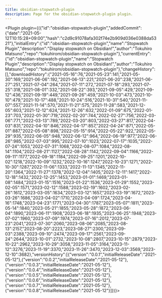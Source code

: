 ---
title: obsidian-stopwatch-plugin
description: Page for the obsidian-stopwatch-plugin plugin.
---


<Plugin plugin={({"id":"obsidian-stopwatch-plugin","addedCommit":{"date":"2021-05-12T10:15:28+09:00","hash":"c2d9c91078afa302f74e2b909d036e0388da5321"},"initialEntry":{"id":"obsidian-stopwatch-plugin","name":"Stopwatch Plugin","description":"Display stopwatch on Obsidian!","author":"Tokuhiro Matsuno","repo":"tokuhirom/obsidian-stopwatch-plugin"},"currentEntry":{"id":"obsidian-stopwatch-plugin","name":"Stopwatch Plugin","description":"Display stopwatch on Obsidian!","author":"Tokuhiro Matsuno","repo":"tokuhirom/obsidian-stopwatch-plugin"},"changeHistory":[],"downloadHistory":{"2021-05-16":76,"2021-05-23":141,"2021-05-30":169,"2021-06-06":192,"2021-06-13":221,"2021-06-20":238,"2021-06-27":251,"2021-07-04":264,"2021-07-11":272,"2021-07-18":293,"2021-07-25":318,"2021-08-01":332,"2021-08-22":393,"2021-09-05":429,"2021-09-12":436,"2021-09-19":449,"2021-09-26":459,"2021-10-03":473,"2021-10-10":479,"2021-10-17":488,"2021-10-24":516,"2021-10-31":540,"2021-11-07":557,"2021-11-14":570,"2021-11-21":575,"2021-11-28":583,"2021-12-05":603,"2021-12-12":624,"2021-12-26":632,"2022-01-09":675,"2022-01-23":703,"2022-01-30":719,"2022-02-20":744,"2022-02-27":756,"2022-03-06":771,"2022-03-13":789,"2022-03-20":803,"2022-03-27":817,"2022-04-03":831,"2022-04-10":846,"2022-04-17":857,"2022-04-24":871,"2022-05-01":887,"2022-05-08":898,"2022-05-15":914,"2022-05-22":922,"2022-05-29":935,"2022-06-05":948,"2022-06-12":964,"2022-06-19":977,"2022-06-26":985,"2022-07-03":995,"2022-07-10":1023,"2022-07-17":1035,"2022-07-24":1053,"2022-07-31":1068,"2022-08-07":1084,"2022-08-14":1104,"2022-08-21":1127,"2022-08-28":1142,"2022-09-04":1166,"2022-09-11":1177,"2022-09-18":1184,"2022-09-25":1201,"2022-10-02":1218,"2022-10-09":1232,"2022-10-16":1247,"2022-10-23":1271,"2022-10-30":1287,"2022-11-06":1333,"2022-11-13":1345,"2022-11-20":1364,"2022-11-27":1378,"2022-12-04":1405,"2022-12-11":1417,"2022-12-18":1432,"2022-12-25":1453,"2023-01-01":1469,"2023-01-08":1484,"2023-01-15":1516,"2023-01-22":1536,"2023-01-29":1552,"2023-02-05":1571,"2023-02-12":1588,"2023-02-19":1602,"2023-02-26":1612,"2023-03-05":1634,"2023-03-12":1657,"2023-03-19":1672,"2023-03-26":1686,"2023-04-02":1710,"2023-04-09":1724,"2023-04-16":1748,"2023-04-23":1771,"2023-04-30":1787,"2023-05-07":1811,"2023-05-14":1840,"2023-05-21":1855,"2023-05-28":1872,"2023-06-04":1890,"2023-06-11":1908,"2023-06-18":1935,"2023-06-25":1948,"2023-07-02":1960,"2023-07-09":1974,"2023-07-16":2012,"2023-07-23":2041,"2023-07-30":2060,"2023-08-06":2085,"2023-08-13":2157,"2023-08-20":2223,"2023-08-27":2300,"2023-09-03":2388,"2023-09-10":2474,"2023-09-17":2561,"2023-09-24":2644,"2023-10-01":2732,"2023-10-08":2807,"2023-10-15":2879,"2023-10-22":2962,"2023-10-29":3058,"2023-11-05":3164,"2023-11-12":3276,"2023-11-19":3370,"2023-11-26":3470,"2023-12-03":3569,"2023-12-10":3682},"versionHistory":[{"version":"0.0.1","initialReleaseDate":"2021-05-12"},{"version":"0.0.2","initialReleaseDate":"2021-05-12"},{"version":"0.0.3","initialReleaseDate":"2021-05-12"},{"version":"0.0.4","initialReleaseDate":"2021-05-12"},{"version":"0.0.5","initialReleaseDate":"2021-05-12"},{"version":"0.0.6","initialReleaseDate":"2021-05-12"},{"version":"0.0.7","initialReleaseDate":"2021-05-12"},{"version":"0.0.8","initialReleaseDate":"2021-05-12"}]})}></Plugin>